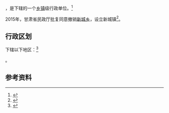 {{中国乡级行政区|62/10/27/211/000}}

'''{{PAGENAMEBASE}}'''，是{{PRC admin/fullname|62/10/27/211/000|3}}下辖的一个[[乡镇|乡镇]]级行政单位。<ref>{{PRC admin/ref sgc|{{PRC admin/parent|62/10/27/211/000}}}}</ref>

2015年，甘肃省民政厅批复同意撤销[[新城乡_(镇原县)|新城乡]]，设立新城镇<ref>{{Cite web |url=http://gansu.gscn.com.cn/system/2016/01/06/011230305.shtml |title=甘肃省民政厅关于庆阳市庆城县桐川乡等12个乡撤乡改镇的批复（甘民复〔2015〕155号） |access-date=2017-09-17 |archive-url=https://web.archive.org/web/20170917171432/http://gansu.gscn.com.cn/system/2016/01/06/011230305.shtml |archive-date=2017-09-17 |dead-url=yes }}</ref>。

== 行政区划 ==

{{PAGENAMEBASE}}下辖以下地区：<ref>{{PRC admin/ref sgc|62/10/27/211/000}}</ref>

{{PRC admin/children|62/10/27/211/000}}。

== 参考资料 ==

{{reflist}}

{{行政区划小作品}}
{{PRC admin/navcat|62/10/27/211/000}}